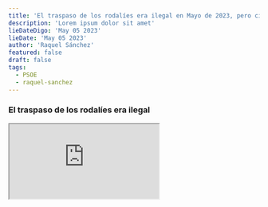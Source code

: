 ```yaml
---
title: 'El traspaso de los rodalíes era ilegal en Mayo de 2023, pero cinco meses después, ya es legal'
description: 'Lorem ipsum dolor sit amet'
lieDateDigo: 'May 05 2023'
lieDate: 'May 05 2023'
author: 'Raquel Sánchez'
featured: false
draft: false
tags:
  - PSOE
  - raquel-sanchez
---
```



<VideoBlocks>
	<div slot="before">
		<h3>El traspaso de los rodalíes era ilegal</h3>
		<Iframe
			src="https://www.youtube.com/embed/SxTHhummrgA?si=Wb3acFoRuHUOZBQU"
			title="El traspaso de los rodalíes era ilegal"
		/>
		<p><strong>Raquel Sánchez</strong> del <abbr title="Partido Socialista Obrero Español">PSOE</abbr> aseguró en el Congreso y en el Senado que el traspaso de los rodalíes era ilegal.</p>
	</div>
	<div slot="after">
		<h3>¿Ahora si es posible ceder rodalíes?</h3>
		<Iframe
			src="https://www.youtube.com/embed/lbUIEEKHV9Q?si=L0ZHhb6T_OEo8Eoj"
			title="¿Ahora si es posible ceder rodalíes?"
		/>
    <p>Apenas 5 meses después, cuando faltan los apoyos, el Gobierno se los cede sin ningún tipo de problema.</p>
	</div>
</VideoBlocks>